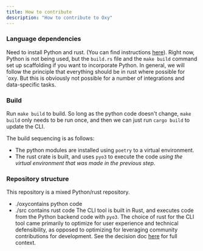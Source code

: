 ```yaml
---
title: How to contribute
description: "How to contribute to Oxy"
---
```


### Language dependencies

Need to install Python and rust. (You can find instructions [here](../quickstart)). Right now, Python is not being used, but the `build.rs` file and the `make build` command set up scaffolding if you want to incorporate Python. In general, we will follow the principle that everything should be in rust where possible for `oxy. But this is obviously not possible for a number of integrations and data-specific tasks.

### Build

Run `make build` to build.
So long as the python code doesn't change, `make build` only needs to be run once, and then we can just run `cargo build` to update the CLI.

The build sequencing is as follows:

- The python modules are installed using `poetry` to a virtual environment.
- The rust crate is built, and uses `pyo3` to execute the code _using the virtual environment that was made in the previous step_.

### Repository structure

This repository is a mixed Python/rust repository.

- ./oxycontains python code
- ./src contains rust code
  The CLI tool is built in Rust, and executes code from the Python backend code with `pyo3`. The choice of rust for the CLI tool came primarily to optimize for user experience and technical defensibility, as opposed to optimizing for leveraging community contributions for development. See the decision doc [here](https://www.notion.so/hyperquery/Why-Rust-for-CLI-front-end-10c13791d2b580f2afe2c9b2d2c663ea) for full context.
